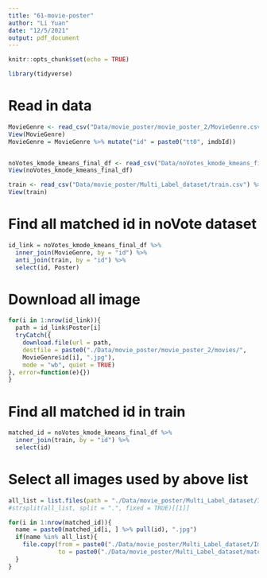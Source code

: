 ```yaml
---
title: "61-movie-poster"
author: "Li Yuan"
date: "12/5/2021"
output: pdf_document
---
```


```r
knitr::opts_chunk$set(echo = TRUE)
```

```r
library(tidyverse)
```

# Read in data

```r
MovieGenre <- read_csv("Data/movie_poster/movie_poster_2/MovieGenre.csv")
View(MovieGenre)
MovieGenre = MovieGenre %>% mutate("id" = paste0("tt0", imdbId))


noVotes_kmode_kmeans_final_df <- read_csv("Data/noVotes_kmode_kmeans_final_df.csv")
View(noVotes_kmode_kmeans_final_df)

train <- read_csv("Data/movie_poster/Multi_Label_dataset/train.csv") %>% rename("id" = Id)
View(train)
```

# Find all matched id in noVote dataset

```r
id_link = noVotes_kmode_kmeans_final_df %>%
  inner_join(MovieGenre, by = "id") %>% 
  anti_join(train, by = "id") %>%
  select(id, Poster)
```

# Download all image 

```r
for(i in 1:nrow(id_link)){
  path = id_link$Poster[i]
  tryCatch({
    download.file(url = path, 
    destfile = paste0("./Data/movie_poster/movie_poster_2/movies/", 
    MovieGenre$id[i], ".jpg"),
    mode = "wb", quiet = TRUE)
}, error=function(e){})
}
```

# Find all matched id in train

```r
matched_id = noVotes_kmode_kmeans_final_df %>%
  inner_join(train, by = "id") %>% 
  select(id)
```

# Select all images used by above list

```r
all_list = list.files(path = "./Data/movie_poster/Multi_Label_dataset/Images")
#strsplit(all_list, split = ".", fixed = TRUE)[[1]]

for(i in 1:nrow(matched_id)){
  name = paste0(matched_id[i, ] %>% pull(id), ".jpg")
  if(name %in% all_list){
    file.copy(from = paste0("./Data/movie_poster/Multi_Label_dataset/Images/", name),
              to = paste0("./Data/movie_poster/Multi_Label_dataset/matched/", name))
  }
}
```

